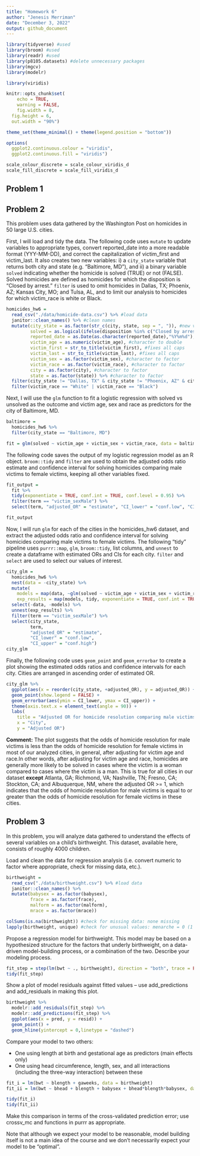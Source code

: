 ```yaml
---
title: "Homework 6"
author: "Jenesis Merriman"
date: "December 3, 2022"
output: github_document
---
```


```r
library(tidyverse) #used
library(broom) #used
library(readr) #used
library(p8105.datasets) #delete unnecessary packages
library(mgcv)
library(modelr)

library(viridis)

knitr::opts_chunk$set(
	echo = TRUE,
	warning = FALSE,
	fig.width = 8, 
  fig.height = 6,
  out.width = "90%")

theme_set(theme_minimal() + theme(legend.position = "bottom"))

options(
  ggplot2.continuous.colour = "viridis",
  ggplot2.continuous.fill = "viridis")

scale_colour_discrete = scale_colour_viridis_d
scale_fill_discrete = scale_fill_viridis_d
```

## Problem 1


## Problem 2

This problem uses data gathered by the Washington Post on homicides in 50 large U.S. cities.

First, I will load and tidy the data. The following code uses `mutate` to update variables to appropriate types, convert reported_date into a more readable format (YYY-MM-DD), and correct the capitalization of victim_first and victim_last. It also creates two new variables: i) a `city_state` variable that returns both city and state (e.g. “Baltimore, MD”), and ii) a binary variable `solved` indicating whether the homicide is solved (TRUE) or not (FALSE). Solved homicides are defined as homicides for which the disposition is "Closed by arrest." `filter` is used to omit homicides in Dallas, TX; Phoenix, AZ; Kansas City, MO; and Tulsa, AL, and to limit our analysis to homicides for which victim_race is white or Black.

```r
homicides_hw6 =
  read_csv("./data/homicide-data.csv") %>% #load data
  janitor::clean_names() %>% #clean names
  mutate(city_state = as.factor(str_c(city, state, sep = ", ")), #new variable
         solved = as.logical(ifelse(disposition %in% c("Closed by arrest"), TRUE, FALSE)), #new variable
         reported_date = as.Date(as.character(reported_date),"%Y%m%d"), #fixes date format
         victim_age = as.numeric(victim_age), #character to double
         victim_first = str_to_title(victim_first), #fixes all caps
         victim_last = str_to_title(victim_last), #fixes all caps
         victim_sex = as.factor(victim_sex), #character to factor
         victim_race = as.factor(victim_race), #character to factor
         city = as.factor(city), #character to factor
         state = as.factor(state)) %>% #character to factor
  filter(city_state != "Dallas, TX" & city_state != "Phoenix, AZ" & city_state != "Kansas City, MO" & city_state != "Tulsa, AL") %>%
  filter(victim_race == "White" | victim_race == "Black")
```

Next, I will use the `glm` function to fit a logistic regression with solved vs unsolved as the outcome and victim age, sex and race as predictors for the city of Baltimore, MD.

```r
baltimore =
  homicides_hw6 %>%
  filter(city_state == "Baltimore, MD")

fit = glm(solved ~ victim_age + victim_sex + victim_race, data = baltimore, family = "binomial")
```

The following code saves the output of my logistic regression model as an R object. `broom::tidy` and `filter` are used to obtain the adjusted odds ratio estimate and confidence interval for solving homicides comparing male victims to female victims, keeping all other variables fixed.

```r
fit_output =
  fit %>% 
  tidy(exponentiate = TRUE, conf.int = TRUE, conf.level = 0.95) %>%
  filter(term == "victim_sexMale") %>%
  select(term, "adjusted_OR" = "estimate", "CI_lower" = "conf.low", "CI_upper" = "conf.high")

fit_output
```

Now, I will run `glm` for each of the cities in the homicides_hw6 dataset, and extract the adjusted odds ratio and confidence interval for solving homicides comparing male victims to female victims. The following "tidy" pipeline uses `purrr::map`, `glm`, `broom::tidy`, list columns, and `unnest` to create a dataframe with estimated ORs and CIs for each city. `filter` and `select` are used to select our values of interest.

```r
city_glm =
  homicides_hw6 %>% 
  nest(data = -city_state) %>% 
  mutate(
    models = map(data, ~glm(solved ~ victim_age + victim_sex + victim_race, family = "binomial", data = .x)),
    exp_results = map(models, tidy, exponentiate = TRUE, conf.int = TRUE, conf.level = 0.95)) %>%
  select(-data, -models) %>% 
  unnest(exp_results) %>%
  filter(term == "victim_sexMale") %>%
  select(city_state, 
         term, 
         "adjusted_OR" = "estimate", 
         "CI_lower" = "conf.low",
         "CI_upper" = "conf.high")
city_glm
```

Finally, the following code uses `geom_point` and `geom_errorbar` to create a plot showing the estimated odds ratios and confidence intervals for each city. Cities are arranged in ascending order of estimated OR.

```r
city_glm %>%
  ggplot(aes(x = reorder(city_state, +adjusted_OR), y = adjusted_OR)) +
  geom_point(show.legend = FALSE) +
  geom_errorbar(aes(ymin = CI_lower, ymax = CI_upper)) +
  theme(axis.text.x = element_text(angle = 90)) +
  labs(
    title = "Adjusted OR for homicide resolution comparing male victims to female victims",
    x = "City",
    y = "Adjusted OR")
```
 
 **Comment:** The plot suggests that the odds of homicide resolution for male victims is less than the odds of homicide resolution for female victims in most of our analyzed cities, in general, after adjusting for victim age and race.In other words, after adjusting for victim age and race, homicides are generally more likely to be solved in cases where the victim is a woman compared to cases where the victim is a man. This is true for all cities in our dataset **except** Atlanta, GA; Richmond, VA; Nashville, TN; Fresno, CA; Stockton, CA; and Albuquerque, NM, where the adjusted OR >= 1, which indicates that the odds of homicide resolution for male victims is equal to or greater than the odds of homicide resolution for female victims in these cities.

## Problem 3

In this problem, you will analyze data gathered to understand the effects of several variables on a child’s birthweight. This dataset, available here, consists of roughly 4000 children.

Load and clean the data for regression analysis (i.e. convert numeric to factor where appropriate, check for missing data, etc.).
```r
birthweight =
  read_csv("./data/birthweight.csv") %>% #load data
  janitor::clean_names() %>%
  mutate(babysex = as.factor(babysex),
         frace = as.factor(frace),
         malform = as.factor(malform),
         mrace = as.factor(mrace))

colSums(is.na(birthweight)) #check for missing data: none missing
lapply(birthweight, unique) #check for unusual values: menarche = 0 (1 row)
```

Propose a regression model for birthweight. This model may be based on a hypothesized structure for the factors that underly birthweight, on a data-driven model-building process, or a combination of the two. Describe your modeling process.

```r
fit_step = step(lm(bwt ~ ., birthweight), direction = "both", trace = FALSE)
tidy(fit_step)
```

Show a plot of model residuals against fitted values – use add_predictions and add_residuals in making this plot.

```r
birthweight %>%
  modelr::add_residuals(fit_step) %>%
  modelr::add_predictions(fit_step) %>%
  ggplot(aes(x = pred, y = resid)) + 
  geom_point() +
  geom_hline(yintercept = 0,linetype = "dashed")
```


Compare your model to two others:

* One using length at birth and gestational age as predictors (main effects only)
* One using head circumference, length, sex, and all interactions (including the three-way interaction) between these

```r
fit_i = lm(bwt ~ blength + gaweeks, data = birthweight)
fit_ii = lm(bwt ~ bhead + blength + babysex + bhead*blength*babysex, data = birthweight)

tidy(fit_i)
tidy(fit_ii)
```

Make this comparison in terms of the cross-validated prediction error; use crossv_mc and functions in purrr as appropriate.





Note that although we expect your model to be reasonable, model building itself is not a main idea of the course and we don’t necessarily expect your model to be “optimal”.

